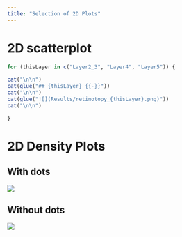 ```yaml
---
title: "Selection of 2D Plots"
---
```


# 2D scatterplot {.tabset .tabset-fade .tabset-pills}

```r
for (thisLayer in c("Layer2_3", "Layer4", "Layer5")) {
    
cat("\n\n")
cat(glue("## {thisLayer} {{-}}"))
cat("\n\n")
cat(glue("![](Results/retinotopy_{thisLayer}.png)"))
cat("\n\n")

}
```




# 2D Density Plots {.tabset .tabset-fade .tabset-pills}


## With dots {-}

![](Results/densityWithNeurons.png)


## Without dots {-}

![](Results/densityNoNeurons.png)